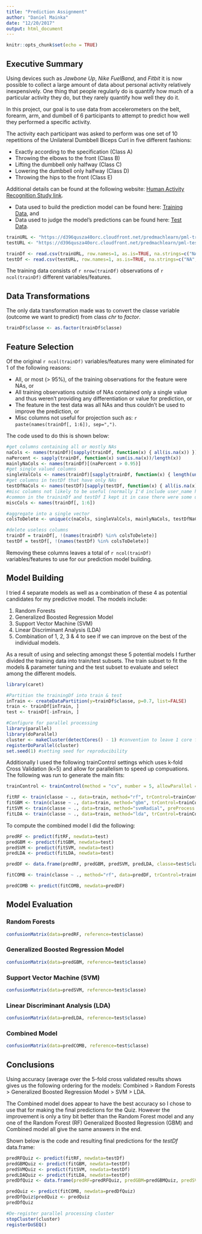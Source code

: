 ```yaml
---
title: "Prediction Assignment"
author: "Daniel Mainka"
date: "12/20/2017"
output: html_document
---
```


```r
knitr::opts_chunk$set(echo = TRUE)
```

## Executive Summary

Using devices such as *Jawbone Up*, *Nike FuelBand*, and *Fitbit* it is now possible to collect a large amount of data about personal activity relatively inexpensively.  One thing that people regularly do is quantify how much of a particular activity they do, but they rarely quantify how well they do it. 

In this project, our goal is to use data from accelerometers on the belt, forearm, arm, and dumbell of 6 participants to attempt to predict how well they performed a specific activity.  

The activity each participant was asked to perform was one set of 10 repetitions of the Unilateral Dumbbell Biceps Curl in five different fashions:

- Exactly according to the specification (Class A)
- Throwing the elbows to the front (Class B)
- Lifting the dumbbell only halfway (Class C) 
- Lowering the dumbbell only halfway (Class D)
- Throwing the hips to the front (Class E)

Additional details can be found at the following website: [Human Activity Recognition Study link](http://web.archive.org/web/20161224072740/http:/groupware.les.inf.puc-rio.br/har).

- Data used to build the prediction model can be found here: [Training Data](https://d396qusza40orc.cloudfront.net/predmachlearn/pml-training.csv), and
- Data used to judge the model's predictions can be found here: [Test Data](https://d396qusza40orc.cloudfront.net/predmachlearn/pml-testing.csv).

```r
trainURL <- "https://d396qusza40orc.cloudfront.net/predmachlearn/pml-training.csv"
testURL <- "https://d396qusza40orc.cloudfront.net/predmachlearn/pml-testing.csv"

trainDf <- read.csv(trainURL, row.names=1, as.is=TRUE, na.strings=c("NA", "#DIV/0!", ""))
testDf <- read.csv(testURL, row.names=1, as.is=TRUE, na.strings=c("NA", "#DIV/0!", ""))
```

The training data consists of `r nrow(trainDf)` observations of `r ncol(trainDf)` different variables/features.

## Data Transformations

The only data transformation made was to convert the classe variable (outcome we want to predict) from class *chr* to *factor*.

```r
trainDf$classe <- as.factor(trainDf$classe)
```

## Feature Selection

Of the original `r ncol(trainDf)` variables/features many were eliminated for 1 of the following reasons:

- All, or most (> 95%), of the training observations for the feature were NAs, or
- All training observations outside of NAs contained only a single value and thus weren't providing any differentiation or value for prediction, or
- The feature in the test data was all NAs and thus couldn't be used to improve the prediction, or
- Misc columns not useful for projection such as: `r paste(names(trainDf[, 1:6]), sep=",")`.

The code used to do this is shown below:

```r
#get columns containing all or mostly NAs
naCols <- names(trainDf)[sapply(trainDf, function(x) { all(is.na(x)) })]
naPercent <- sapply(trainDf, function(x) sum(is.na(x))/length(x))
mainlyNaCols <- names(trainDf)[(naPercent > 0.95)]
#get single valued columns
singleValCols <- names(trainDf)[sapply(trainDf, function(x) { length(unique(x[!is.na(x)])) == 1 })]
#get columns in testDf that have only NAs
testDfNaCols <- names(testDf)[sapply(testDf, function(x) { all(is.na(x)) })]
#misc columns not likely to be useful (normally I'd include user_name here but since they are both
#common in the traininDf and testDf I kept it in case there were some user specific idiosynchrasies)
miscCols <- names(trainDf[, 1:6])

#aggregate into a single vector
colsToDelete <- unique(c(naCols, singleValCols, mainlyNaCols, testDfNaCols, miscCols))

#delete useless columns
trainDf = trainDf[, !(names(trainDf) %in% colsToDelete)]
testDf = testDf[, !(names(testDf) %in% colsToDelete)]
```

Removing these columns leaves a total of `r ncol(trainDf)` variables/features to use for our prediction model building.

## Model Building

I tried 4 separate models as well as a combination of these 4 as potential candidates for my predictive model.  The models include:

1.  Random Forests
2.  Generalized Boosted Regression Model
3.  Support Vector Machine (SVM)
4.  Linear Discriminant Analysis (LDA)
5.  Combination of 1, 2, 3 & 4 to see if we can improve on the best of the individual models.

As a result of using and selecting amongst these 5 potential models I further divided the training data into train/test subsets.  The train subset to fit the models & parameter tuning and the test subset to evaluate and select among the different models.

```r
library(caret)
```
```r
#Partition the trainingDf into train & test
inTrain <- createDataPartition(y=trainDf$classe, p=0.7, list=FALSE)
train <- trainDf[inTrain, ]
test <- trainDf[-inTrain, ]
```

```r
#Configure for parallel processing
library(parallel)
library(doParallel)
cluster <- makeCluster(detectCores() - 1) #convention to leave 1 core for OS
registerDoParallel(cluster)
set.seed(1) #setting seed for reproducibility
```

Additionally I used the following trainControl settings which uses k-fold Cross Validation (k=5) and allow for parallelism to speed up compuations.  The following was run to generate the main fits:

```r
trainControl <- trainControl(method = "cv", number = 5, allowParallel = TRUE)

fitRF <- train(classe ~ ., data=train, method="rf", trControl=trainControl)
fitGBM <- train(classe ~ ., data=train, method="gbm", trControl=trainControl, verbose=FALSE)
fitSVM <- train(classe ~ ., data=train, method="svmRadial", preProcess = c("center", "scale"), trControl=trainControl)
fitLDA <- train(classe ~ ., data=train, method="lda", trControl=trainControl)
```

To compute the combined model I did the following:

```r
predRF <- predict(fitRF, newdata=test)
predGBM <- predict(fitGBM, newdata=test)
predSVM <- predict(fitSVM, newdata=test)
predLDA <- predict(fitLDA, newdata=test)

predDF <- data.frame(predRF, predGBM, predSVM, predLDA, classe=test$classe)

fitCOMB <- train(classe ~ ., method="rf", data=predDF, trControl=trainControl)

predCOMB <- predict(fitCOMB, newdata=predDF)
```

## Model Evaluation

### Random Forests
```r
confusionMatrix(data=predRF, reference=test$classe)
```

### Generalized Boosted Regression Model
```r
confusionMatrix(data=predGBM, reference=test$classe)
```

### Support Vector Machine (SVM)
```r
confusionMatrix(data=predSVM, reference=test$classe)
```

### Linear Discriminant Analysis (LDA)
```r
confusionMatrix(data=predLDA, reference=test$classe)
```

### Combined Model
```r
confusionMatrix(data=predCOMB, reference=test$classe)
```

## Conclusions

Using accuracy (average over the 5-fold cross validated results shows gives us the following ordering for the models:  Combined > Random Forests > Generalized Boosted Regression Model > SVM > LDA.

The Combined model does appear to have the best accuracy so I chose to use that for making the final predictions for the Quiz.  However the improvement is only a tiny bit better than the Random Forest model and any one of the Random Forest (RF)  Generalized Boosted Regression (GBM) and Combined model all give the same answers in the end.

Shown below is the code and resulting final predictions for the *testDf* data.frame:

```r
predRFQuiz <- predict(fitRF, newdata=testDf)
predGBMQuiz <- predict(fitGBM, newdata=testDf)
predSVMQuiz <- predict(fitSVM, newdata=testDf)
predLDAQuiz <- predict(fitLDA, newdata=testDf)
predDfQuiz <- data.frame(predRF=predRFQuiz, predGBM=predGBMQuiz, predSVM=predSVMQuiz, predLDA=predLDAQuiz)

predQuiz <- predict(fitCOMB, newdata=predDfQuiz)
predDfQuiz$predQuiz <- predQuiz
predDfQuiz
```

<!--
---
<P style="page-break-before: always">

# Appendix

**Summary of Features for Training Data Set**

```r
#str(trainDf)
```

-->

```r
#De-register parallel processing cluster
stopCluster(cluster)
registerDoSEQ()
```